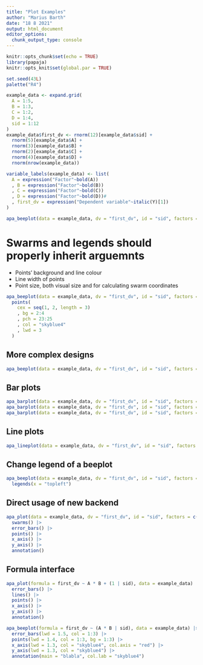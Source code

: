 ```yaml
---
title: "Plot Examples"
author: "Marius Barth"
date: "18 8 2021"
output: html_document
editor_options: 
  chunk_output_type: console
---
```


```r
knitr::opts_chunk$set(echo = TRUE)
library(papaja)
knitr::opts_knit$set(global.par = TRUE)

set.seed(43L)
palette("R4")

example_data <- expand.grid(
  A = 1:5,
  B = 1:3,
  C = 1:2,
  D = 1:4,
  sid = 1:12
)
example_data$first_dv <- rnorm(12)[example_data$sid] + 
  rnorm(5)[example_data$A] + 
  rnorm(3)[example_data$B] +
  rnorm(2)[example_data$C] + 
  rnorm(4)[example_data$D] +
  rnorm(nrow(example_data))

variable_labels(example_data) <- list(
  A = expression("Factor"~bold(A))
  , B = expression("Factor"~bold(B))
  , C = expression("Factor"~bold(C))
  , D = expression("Factor"~bold(D))#
  , first_dv = expression("Dependent variable"~italic(Y)[1])
)
```


```r
apa_beeplot(data = example_data, dv = "first_dv", id = "sid", factors = c("A", "B"), dispersion = wsci, level = .99)
```


# Swarms and legends should properly inherit arguemnts

- Points' background and line colour
- Line width of points
- Point size, both visual size and for calculating swarm coordinates

```r
apa_beeplot(data = example_data, dv = "first_dv", id = "sid", factors = c("A", "B")) |>
  points(
    cex = seq(1, 2, length = 3)
    , bg = 2:4
    , pch = 23:25
    , col = "skyblue4"
    , lwd = 3
  )
```



## More complex designs

```r
apa_beeplot(data = example_data, dv = "first_dv", id = "sid", factors = c("A", "B", "C"))
```


## Bar plots

```r
apa_barplot(data = example_data, dv = "first_dv", id = "sid", factors = c("A", "B"))
apa_barplot(data = example_data, dv = "first_dv", id = "sid", factors = c("B", "A"))
apa_barplot(data = example_data, dv = "first_dv", id = "sid", factors = "A")
```


## Line plots

```r
apa_lineplot(data = example_data, dv = "first_dv", id = "sid", factors = c("A", "B", "C"))
```


## Change legend of a beeplot

```r
apa_beeplot(data = example_data, dv = "first_dv", id = "sid", factors = c("A", "B", "C", "D")) |>
  legends(x = "topleft")
```



## Direct usage of new backend

```r
apa_plot(data = example_data, dv = "first_dv", id = "sid", factors = c("A", "B")) |>
  swarms() |>
  error_bars() |>
  points() |>
  x_axis() |>
  y_axis() |>
  annotation()
```

## Formula interface

```r
apa_plot(formula = first_dv ~ A * B + (1 | sid), data = example_data) |>
  error_bars() |>
  lines() |>
  points() |>
  x_axis() |>
  y_axis() |>
  annotation()
```

```r
apa_beeplot(formula = first_dv ~ (A * B | sid), data = example_data) |>
  error_bars(lwd = 1.5, col = 1:3) |>
  points(lwd = 1.4, col = 1:3, bg = 1:3) |>
  x_axis(lwd = 1.3, col = "skyblue4", col.axis = "red") |>
  y_axis(lwd = 1.3, col = "skyblue4") |>
  annotation(main = "blabla", col.lab = "skyblue4")

```




